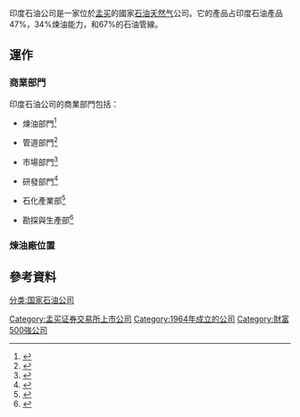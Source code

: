 {{Infobox company
| company_name   = Indian Oil Corporation Limited 
| company_logo   = [[Image:Indian_Oil_Logo.svg|150px]] 
| company_type   = [[國有企業|國有企業]]<br />上市公司
|traded_as={{BSE|530965}}
| foundation     = 1964  
| company_slogan = Bringing Energy to Life<br>（創造能源生活） 
| location       = [[Mumbai|Mumbai]], India 
| key_people     = R. S. Butola, (Chairman) 
| revenue        = {{INRConvert|331893.78|c}} <small>(2010)</small><ref name=10K>{{Cite web|url=http://www.iocl.com/Uploads/annual/IOC_Annual_Report_2010_11.pdf|title=2011 Form 10-K, Indian Oil Corporation Limited|publisher=[[iocl|iocl]]|access-date=2011-12-08|archive-date=2017-08-30|archive-url=https://web.archive.org/web/20170830055055/https://iocl.com/Uploads/annual/IOC_Annual_Report_2010_11.pdf|dead-url=no}}</ref>      
| operating_income= US$ 3.74 billion <small>(2010)</small><ref name=10K/>
| net_income     = {{profit}} US$ 2.44 billion <small>(2010)</small><ref name=10K/>
| assets         = US$ 34.36 billion <small>(2010)</small><ref name=10K/>
| equity         = US$ 12.05 billion <small>(2010)</small><ref name=10K/>
| num_employees  = 34,363 <small>(2010)</small><ref name=10K/> 
| industry       = [[List_of_petroleum_companies|Oil and gas]]
| products       = [[Fuel|Fuel]]s, [[lubricant|lubricant]]s, [[petrochemical|petrochemical]]s 
| homepage       = {{URL|http://www.iocl.com/}}   
}}
印度石油公司是一家位於[[孟买|孟买]]的國家[[石油|石油]][[天然气|天然气]]公司。它的產品占印度石油產品47%，34%煉油能力，和67%的石油管線。

== 運作 ==
=== 商業部門 ===
印度石油公司的商業部門包括：

*煉油部門<ref>{{Cite web|url=https://www.iocl.com/AboutUs/Refineries.aspx|title=Refining : Oil and Gas Technology : IndianOil|website=www.iocl.com|access-date=2017-09-18|archive-url=https://web.archive.org/web/20170916142315/https://www.iocl.com/AboutUs/Refineries.aspx|archive-date=2017-09-16|url-status=no}}</ref>  

*管道部門<ref>{{Cite web|url=https://www.iocl.com/AboutUs/Pipelines.aspx|title=Pipelines : Oil and Gas Pipeline : Gas and Oil Energy|website=www.iocl.com|access-date=2017-09-18|archive-url=https://web.archive.org/web/20170916141944/https://www.iocl.com/AboutUs/Pipelines.aspx|archive-date=2017-09-16|url-status=no}}</ref>  

*市場部門<ref>{{Cite web|url=https://www.iocl.com/AboutUs/Marketing.aspx|title=Marketing : Oil and Gas Service Companies|website=www.iocl.com|access-date=2017-09-18|archive-url=https://web.archive.org/web/20170916141731/https://www.iocl.com/AboutUs/Marketing.aspx|archive-date=2017-09-16|url-status=no}}</ref>  

*研發部門<ref>{{Cite web|url=https://www.iocl.com/AboutUs/Research_Development.aspx|title=R & D Centre : Indian Oil|website=www.iocl.com|access-date=2017-09-18|archive-url=https://web.archive.org/web/20170701231933/https://www.iocl.com/aboutus/Research_Development.aspx|archive-date=2017-07-01|url-status=no}}</ref>  

*石化產業部<ref>{{Cite web|url=https://www.iocl.com/AboutUs/Petrochemicals.aspx|title=Petrochemicals :  World Class Petrochemicals|website=www.iocl.com|access-date=2017-09-18|archive-url=https://web.archive.org/web/20170916141311/https://www.iocl.com/AboutUs/Petrochemicals.aspx|archive-date=2017-09-16|url-status=yes}}</ref>  

*勘探與生產部<ref>{{Cite web|url=https://www.iocl.com/AboutUs/e_and_p.aspx|title=Exploration and Production: Oil and Gas Exploration and Production|website=www.iocl.com|access-date=2017-09-18|archive-url=https://web.archive.org/web/20170916141352/https://www.iocl.com/AboutUs/e_and_p.aspx|archive-date=2017-09-16|url-status=no}}</ref>

===煉油廠位置===

== 參考資料 ==
{{reflist}}

[[Category:孟买证券交易所上市公司|Category:孟买证券交易所上市公司]]
[[分类:国家石油公司|分类:国家石油公司]]
[[Category:1964年成立的公司|Category:1964年成立的公司]]
[[Category:財富500強公司|Category:財富500強公司]]
